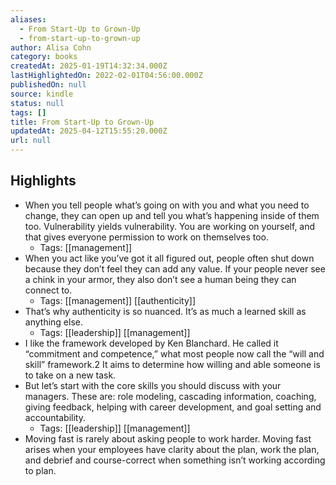 ```yaml
---
aliases:
  - From Start-Up to Grown-Up
  - from-start-up-to-grown-up
author: Alisa Cohn
category: books
createdAt: 2025-01-19T14:32:34.000Z
lastHighlightedOn: 2022-02-01T04:56:00.000Z
publishedOn: null
source: kindle
status: null
tags: []
title: From Start-Up to Grown-Up
updatedAt: 2025-04-12T15:55:20.000Z
url: null
---
```

## Highlights

- When you tell people what’s going on with you and what you need to change, they can open up and tell you what’s happening inside of them too. Vulnerability yields vulnerability. You are working on yourself, and that gives everyone permission to work on themselves too.
    - Tags: [[management]]
- When you act like you’ve got it all figured out, people often shut down because they don’t feel they can add any value. If your people never see a chink in your armor, they also don’t see a human being they can connect to.
    - Tags: [[management]] [[authenticity]]
- That’s why authenticity is so nuanced. It’s as much a learned skill as anything else.
    - Tags: [[leadership]] [[management]]
- I like the framework developed by Ken Blanchard. He called it “commitment and competence,” what most people now call the “will and skill” framework.2 It aims to determine how willing and able someone is to take on a new task.
- But let’s start with the core skills you should discuss with your managers. These are: role modeling, cascading information, coaching, giving feedback, helping with career development, and goal setting and accountability.
    - Tags: [[leadership]] [[management]]
- Moving fast is rarely about asking people to work harder. Moving fast arises when your employees have clarity about the plan, work the plan, and debrief and course-correct when something isn’t working according to plan.
